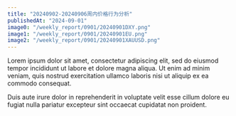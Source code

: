 ```yaml
---
title: "20240902-20240906周内价格行为分析"
publishedAt: "2024-09-01"
image0: "/weekly_report/0901/20240901DXY.png"
image1: "/weekly_report/0901/20240901EU.png"
image2: "/weekly_report/0901/20240901XAUUSD.png"
---
```


Lorem ipsum dolor sit amet, consectetur adipiscing elit, sed do eiusmod tempor incididunt ut labore et dolore magna aliqua. Ut enim ad minim veniam, quis nostrud exercitation ullamco laboris nisi ut aliquip ex ea commodo consequat.

Duis aute irure dolor in reprehenderit in voluptate velit esse cillum dolore eu fugiat nulla pariatur excepteur sint occaecat cupidatat non proident.
